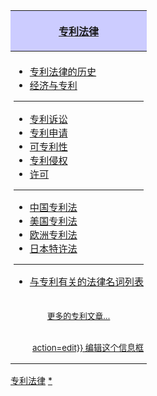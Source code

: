 {| style="margin: 0 0 1em 1em; border: 1px solid #aaa; background: #fff; float:right; border-collapse: collapse;"
! style="background:#ccf; text-align: center;" | '''[[专利|专利法律]]'''
|-
| style="font-size: 95%; padding: 5px 5px 5px 5px;" |
* [[专利法律的历史]]
* [[经济与专利]]
----
* [[专利诉讼]]
* [[专利申请]]
* [[可专利性]]
* [[专利侵权]]
* [[许可]]
----
* [[中国专利法]]
* [[美国专利法]]
* [[欧洲专利法]]
* [[日本特许法]]
----
* [[与专利有关的法律名词列表]]
|-
| style="font-size: 80%; text-align: center;" | [[:Category:专利法律|更多的专利文章&hellip;]]
|-
| style="padding:0 5px;" align="right"| <small class="editlink noprint plainlinksneverexpand">[[{{SERVER}}{{localurl:Template:专利法律|action=edit}} 编辑这个信息框]]</small>
|}<noinclude>[[Category:法律模板|专利法律]][[Category:专利法律|*]]</noinclude>